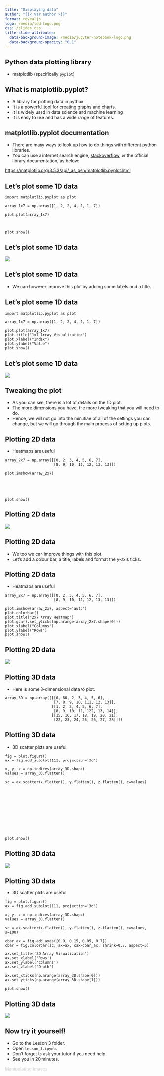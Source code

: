 ```yaml
---
title: "Displaying data"
author: "{{< var author >}}"
format: revealjs
logo: /media/ldd-logo.png
css: /slides.css
title-slide-attributes:
  data-background-image: /media/jupyter-notebook-logo.png
  data-background-opacity: "0.1"
---
```


## Python data plotting library

- matplotlib (specifically `pyplot`)

## What is matplotlib.pyplot?

- A library for plotting data in python.
- It is a powerful tool for creating graphs and charts.
- It is widely used in data science and machine learning.
- It is easy to use and has a wide range of features.

## matplotlib.pyplot documentation

- There are many ways to look up how to do things with different python libraries.
- You can use a internet search engine, [stackoverflow](https://stackoverflow.com/questions/8575062/how-to-show-matplotlib-plots), or the official library documentation, as below:

[https://matplotlib.org/3.5.3/api/\_as_gen/matplotlib.pyplot.html](https://matplotlib.org/3.5.3/api/_as_gen/matplotlib.pyplot.html)

## Let's plot some 1D data

```.python
import matplotlib.pyplot as plot

array_1x7 = np.array([1, 2, 2, 4, 1, 1, 7])

plot.plot(array_1x7)



plot.show()
```

## Let's plot some 1D data

![](/media/1d-plot-pyplot-basic.png){.centre-full-image .top-55}

## Let's plot some 1D data

- We can however improve this plot by adding some labels and a title.

## Let's plot some 1D data

```.python
import matplotlib.pyplot as plot

array_1x7 = np.array([1, 2, 2, 4, 1, 1, 7])

plot.plot(array_1x7)
plot.title("1x7 Array Visualization")
plot.xlabel("Index")
plot.ylabel("Value")
plot.show()
```

## Let's plot some 1D data

![](/media/1d-plot-pyplot.png){.centre-full-image .top-55}

## Tweaking the plot

- As you can see, there is a lot of details on the 1D plot.
- The more dimensions you have, the more tweaking that you will need to do.
- Hence, we will not go into the minutiae of all of the settings you can change, but we will go through the main process of setting up plots.

## Plotting 2D data

- Heatmaps are useful

```.python
array_2x7 = np.array([[0, 2, 3, 4, 5, 6, 7],
                      [8, 9, 10, 11, 12, 13, 13]])

plot.imshow(array_2x7)





plot.show()
```

## Plotting 2D data

![](/media/2d-heatmap-pyplot-basic.png){.centre-full-image .top-55}

## Plotting 2D data

- We too we can improve things with this plot.
- Let's add a colour bar, a title, labels and format the y-axis ticks.

## Plotting 2D data

- Heatmaps are useful

```.python
array_2x7 = np.array([[0, 2, 3, 4, 5, 6, 7],
                      [8, 9, 10, 11, 12, 13, 13]])

plot.imshow(array_2x7, aspect='auto')
plot.colorbar()
plot.title("2x7 Array Heatmap")
plot.gca().set_yticks(np.arange(array_2x7.shape[0]))
plot.xlabel("Columns")
plot.ylabel("Rows")
plot.show()
```

## Plotting 2D data

![](/media/2d-heatmap-pyplot.png){.centre-full-image .top-55}

## Plotting 3D data

- Here is some 3-dimensional data to plot.

```.python
array_3D = np.array([[[0, 80, 2, 3, 4, 5, 6],
                      [7, 8, 9, 10, 111, 12, 13]],
                     [[1, 2, 3, 4, 5, 6, 7],
                      [8, 9, 10, 11, 122, 13, 14]],
                     [[15, 16, 17, 18, 19, 20, 21],
                      [22, 23, 24, 25, 26, 27, 28]]])
```

## Plotting 3D data {.smaller}

- 3D scatter plots are useful.

```.python
fig = plot.figure()
ax = fig.add_subplot(111, projection='3d')

x, y, z = np.indices(array_3D.shape)
values = array_3D.flatten()

sc = ax.scatter(x.flatten(), y.flatten(), z.flatten(), c=values)












plot.show()
```

## Plotting 3D data

![](/media/3d-scatterplot-pyplot-basic.png){.centre-full-image .top-55}

## Plotting 3D data {.smaller}

- 3D scatter plots are useful

```.python
fig = plot.figure()
ax = fig.add_subplot(111, projection='3d')

x, y, z = np.indices(array_3D.shape)
values = array_3D.flatten()

sc = ax.scatter(x.flatten(), y.flatten(), z.flatten(), c=values, s=100)

cbar_ax = fig.add_axes([0.9, 0.15, 0.05, 0.7])
cbar = fig.colorbar(sc, ax=ax, cax=cbar_ax, shrink=0.5, aspect=5)

ax.set_title('3D Array Visualization')
ax.set_xlabel('Rows')
ax.set_ylabel('Columns')
ax.set_zlabel('Depth')

ax.set_xticks(np.arange(array_3D.shape[0]))
ax.set_yticks(np.arange(array_3D.shape[1]))

plot.show()
```

## Plotting 3D data

![](/media/3d-scatterplot-pyplot.png){.centre-full-image .top-55}

## Now try it yourself!

- Go to the Lesson 3 folder.
- Open `lesson_3.ipynb`.
- Don't forget to ask your tutor if you need help.
- See you in 20 minutes.

```{=html}
<div class="bottom-right">
    <a href="https://letsdodigital.org/learn/learn-python/module-3/5-manipulating-images.html" style="color: lightgrey;">Manipulating Images</a>
</div>
```
